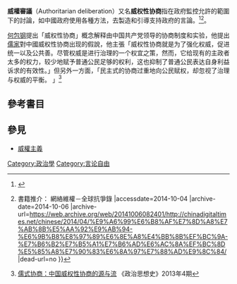 {{Interlanguage links|time=2016-12-23T05:07:25+00:00}}
'''威權審議'''（Authoritarian deliberation）又名'''威权性协商'''指在政府監控允許的範圍下的討論，如中國政府使用各種方法，去製造和引導支持政府的言論。<ref name="He2011">{{Cite journal
| doi = 10.1017/S1537592711000892
| issn = 1541-0986
| volume = 9
| issue = 02
| pages = 269–289
| last = He
| first = Baogang
| coauthors = Mark E. Warren
| title = Authoritarian Deliberation: The Deliberative Turn in Chinese Political Development
| journal = Perspectives on Politics
| accessdate = 2014-10-04
| date = 2011-06
| url = http://journals.cambridge.org/article_S1537592711000892
}}</ref><ref>{{Cite web |url=http://chinadigitaltimes.net/chinese/2014/04/%E9%A6%99%E6%B8%AF%E7%8D%A8%E7%AB%8B%E5%AA%92%E9%AB%94-%E6%9B%B8%E8%97%89%E6%8E%A8%E4%BB%8B%EF%BC%9A-%E7%B6%B2%E7%B5%A1%E7%B6%AD%E6%AC%8A%EF%BC%8D%E5%85%A8%E7%90%83%E6%8A%97%E7%88%AD%E9%8C%84/ |title=香港獨立媒體 {{!}} 書籍推介： 網絡維權－全球抗爭錄 |accessdate=2014-10-04 |archive-date=2014-10-06 |archive-url=https://web.archive.org/web/20141006082401/http://chinadigitaltimes.net/chinese/2014/04/%E9%A6%99%E6%B8%AF%E7%8D%A8%E7%AB%8B%E5%AA%92%E9%AB%94-%E6%9B%B8%E8%97%89%E6%8E%A8%E4%BB%8B%EF%BC%9A-%E7%B6%B2%E7%B5%A1%E7%B6%AD%E6%AC%8A%EF%BC%8D%E5%85%A8%E7%90%83%E6%8A%97%E7%88%AD%E9%8C%84/ |dead-url=no }}</ref>。

[[何包钢|何包钢]]提出「威权性协商」概念解释由中国共产党领导的协商制度和实验，他提出[[儒家|儒家]]對中國威权性协商出现的假說，他主張「威权性协商就是为了强化权威，促进统一以及公共善。尽管权威是进行治理的一个权宜之策，然而，它给现有的主政者太多的权力，较少地赋予普通公民足够的权利，这也抑制了普通公民表达自身利益诉求的有效性。」但另外一方面，「民主式的协商过重地向公民赋权，却忽视了治理与权威的平衡。 」<ref name="中国社会科学网">[http://pol.cssn.cn/zzx/zgzz_zzx/201405/t20140527_1187518.shtml 儒式协商：中国威权性协商的源与流] {{Wayback|url=http://pol.cssn.cn/zzx/zgzz_zzx/201405/t20140527_1187518.shtml |date=20160304125656 }} 《政治思想史》2013年4期</ref>

==參考書目==
{{reflist}}

==參見==
* [[威權主義|威權主義]]

[[Category:政治學|Category:政治學]]
[[Category:言论自由|Category:言论自由]]